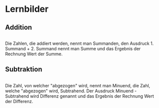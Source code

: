<h1>Lernbilder</h1>

<h2>Addition</h2>
<Image data="https://images.pexels.com/photos/374918/pexels-photo-374918.jpeg?auto=compress&cs=tinysrgb&dpr=2&h=750&w=1260"/>
<p>Die Zahlen, die addiert werden, nennt man Summanden, den Ausdruck
1. Summand + 2. Summand nennt man Summe und das Ergebnis der Rechnung Wert der Summe.</p>

<h2>Subtraktion</h2>
<Image data="https://cdn.pixabay.com/photo/2018/04/03/21/07/abacus-3288079_960_720.jpg"/>
<p>Die Zahl, von welcher "abgezogen" wird, nennt man Minuend, die Zahl, welche "abgezogen" wird, Subtrahend.
Der Ausdruck Minuend - Subtrahend wird Differenz genannt und das Ergebnis der Rechnung Wert der Differenz.</p>
